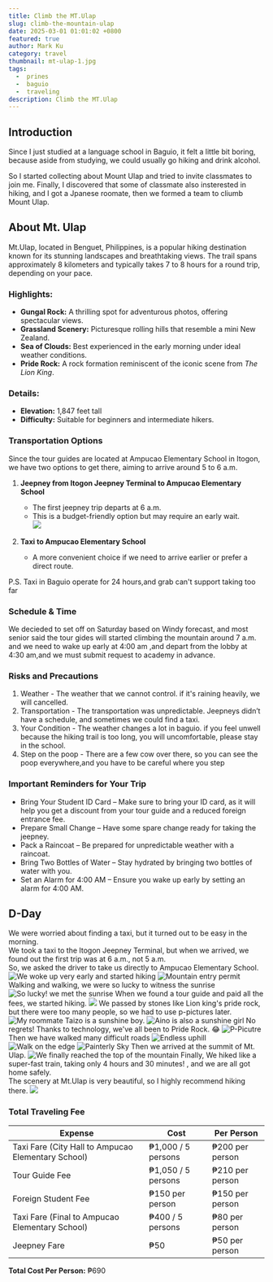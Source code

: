 ```yaml
---
title: Climb the MT.Ulap
slug: climb-the-mountain-ulap
date: 2025-03-01 01:01:02 +0800
featured: true
author: Mark Ku
category: travel
thumbnail: mt-ulap-1.jpg
tags:
  -  prines
  -  baguio
  -  traveling
description: Climb the MT.Ulap
---
```

## Introduction
Since I just studied at a language school in Baguio, it felt a little bit boring, because aside from studying, we could usually go hiking and drink alcohol.

So I started collecting about Mount Ulap and tried to invite classmates to join me. Finally, I discovered that some of classmate also insterested in hiking, and I got a Jpanese roomate, then we formed a team to cliumb Mount Ulap.   

## About Mt. Ulap

Mt.Ulap, located in Benguet, Philippines, is a popular hiking destination known for its stunning landscapes and breathtaking views. The trail spans approximately 8 kilometers and typically takes 7 to 8 hours for a round trip, depending on your pace.  

### **Highlights:**  
- **Gungal Rock:** A thrilling spot for adventurous photos, offering spectacular views.  
- **Grassland Scenery:** Picturesque rolling hills that resemble a mini New Zealand.  
- **Sea of Clouds:** Best experienced in the early morning under ideal weather conditions.  
- **Pride Rock:** A rock formation reminiscent of the iconic scene from *The Lion King*.  

### **Details:**  
- **Elevation:** 1,847 feet tall
- **Difficulty:** Suitable for beginners and intermediate hikers. 

### **Transportation Options**  

Since the tour guides are located at Ampucao Elementary School in Itogon, we have two options to get there, aiming to arrive around 5 to 6 a.m. 

1. **Jeepney from Itogon Jeepney Terminal to Ampucao Elementary School**  
   - The first jeepney trip departs at 6 a.m.  
   - This is a budget-friendly option but may require an early wait.  
   ![](jeepney-terminal.jpg)  

2. **Taxi to Ampucao Elementary School**  
   - A more convenient choice if we need to arrive earlier or prefer a direct route.  

P.S. Taxi in Baguio operate for 24 hours,and grab can't support taking too far

### Schedule & Time
We decieded to set off on Saturday based on Windy forecast, and most senior said the tour gides will started climbing the mountain around 7 a.m. and we need to wake up early at 4:00 am ,and depart from the lobby at 4:30 am,and we must submit request to academy in advance.

### Risks and Precautions
1. Weather - The weather that we cannot control. if it's raining heavily, we will cancelled. 
2. Transportation - The transportation was unpredictable. Jeepneys didn’t have a schedule, and sometimes we could find a taxi.
3. Your Condition - The weather changes a lot in baguio. if you feel unwell because the hiking trail is too long, you will uncomfortable, please stay in the school.
4. Step on the poop - There are a few cow over there, so you can see the poop everywhere,and you have to be careful where you step

### Important Reminders for Your Trip
* Bring Your Student ID Card – Make sure to bring your ID card, as it will help you get a discount from your tour guide and a reduced foreign entrance fee.
* Prepare Small Change – Have some spare change ready for taking the jeepney.
* Pack a Raincoat – Be prepared for unpredictable weather with a raincoat.
* Bring Two Bottles of Water – Stay hydrated by bringing two bottles of water with you.
* Set an Alarm for 4:00 AM – Ensure you wake up early by setting an alarm for 4:00 AM.

## D-Day
We were worried about finding a taxi, but it turned out to be easy in the morning.   
We took a taxi to the Itogon Jeepney Terminal, but when we arrived, we found out the first trip was at 6 a.m., not 5 a.m.   
So, we asked the driver to take us directly to Ampucao Elementary School.  
![We woke up very early and started hiking](mt-ulap-6.jpg)
![Mountain entry permit](mountain-entry-permit.jpg)
Walking and walking, we were so lucky to witness the sunrise
![So lucky! we met the sunrise](mt-ulap-14.jpg)
When we found a tour guide and paid all the fees, we started hiking.
![](mt-ulap-4.jpg)
We passed by stones like Lion king's pride rock, but there were too many people, so we had to use p-pictures later.
![My roommate Taizo is a sunshine boy.](mt-ulap-10.jpg)
![Aino is also a sunshine girl](mt-ulap-3.jpg)
No regrets! Thanks to technology, we've all been to Pride Rock. 😂
![P-Picutre](mt-ulap-16.jpg)
Then we have walked many difficult roads
![Endless uphill](mt-ulap-13.jpg)
![Walk on the edge](mt-ulap-11.jpg)
![Painterly Sky](mt-ulap-12.jpg)
Then we arrived at the summit of Mt. Ulap. 
![We finally reached the top of the mountain](mt-ulap-2.jpg)
Finally, We hiked like a super-fast train, taking only 4 hours and 30 minutes! , and we are all got home safely.  
The scenery at Mt.Ulap is very beautiful, so I highly recommend hiking there.
![](mountain-climbing-record.jpg)
### **Total Traveling Fee**  

| **Expense**                           | **Cost**               | **Per Person**        |  
|--------------------------------------|------------------------|-----------------------|  
| Taxi Fare (City Hall to Ampucao Elementary School) | ₱1,000 / 5 persons | ₱200 per person      |  
| Tour Guide Fee                        | ₱1,050 / 5 persons     | ₱210 per person       |  
| Foreign Student Fee                   | ₱150 per person        | ₱150 per person       |  
| Taxi Fare (Final to Ampucao Elementary School) | ₱400 / 5 persons  | ₱80 per person       |  
| Jeepney Fare                          | ₱50                    | ₱50 per person        |  
**Total Cost Per Person:** ₱690  




